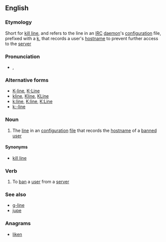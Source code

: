 ==English==
{{wikipedia}}

===Etymology===
Short for [[kill line]], and refers to the line in an [[IRC]] [[daemon]]'s [[configuration]] file, prefixed with a [[k]], that records a user's [[hostname]] to prevent further access to the [[server]]

===Pronunciation===
* {{enPR|kāʹlīn'}}, {{IPA|/ˈkeɪˌlaɪn/|lang=en}}

===Alternative forms===
* [[K-line]], [[K-Line]]
* [[kline]], [[Kline]], [[KLine]]
* [[k:line]], [[K:line]], [[K:Line]]
* [[k:-line]]

===Noun===
{{en-noun}}

# {{label|en|IRC}} The [[line]] in an {{w|IRCd}} [[configuration]] [[file]] that records the [[hostname]] of a [[banned]] [[user]]

====Synonyms====
* [[kill line]]

===Verb===
{{en-verb|k-lin}}

# {{label|en|transitive|IRC}} To [[ban]] a [[user]] from a [[server]]

===See also===
* [[g-line]]
* [[jupe#English|jupe]]

===Anagrams===
* [[liken#English|liken]]